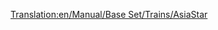 [[Translation:en/Manual/Base Set/Trains/AsiaStar]]
{{ru/Manual/Base Set/Trains/Поезда|Image=[[File:en/Manual/Base Set/Trains/Asiastar.png]]
|Имя|Name="AsiaStar"
|Cost= 2,519,500 р ($100.780)
|Speed=265 км/ч (165 миль/ч)
|Weight=94 т
|Power=8.000 л.с. (5.966 кВт)
|Annual= 175,700 р ($7.028)
|Designed=1992
|Lifespan=25
|Capacity=нет
|Description=Это самый быстрый локомотив в игре на [[ru/Manual/Base Set/Электрифицированные железные дороги|электрифицированной железной дороге]].  Он состоит из пары очень мощных электрических локомотивов - по одному с каждого конца поезда.
|Real-life=Этот поезд в игре Transport Tycoon соотвествует [http://ru.wikipedia.org/wiki/TGV#Eurostar Eurostar (class 373)] - поезду, который курсирует по тоннелю под Ла-Маншем, и более поздним моделям TGV.
}}